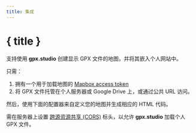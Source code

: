 ```yaml
---
title: 集成
---
```


<script>
</script>

# { title }

支持使用 **gpx.studio** 创建显示 GPX 文件的地图，并将其嵌入个人网站中。

只需：

1. 拥有一个用于加载地图的 <a href="https://account.mapbox.com/auth/signup" target="_blank">Mapbox access token</a>
2. 将 GPX 文件托管在个人服务器或 Google Drive 上，或通过公共 URL 访问。

然后，使用下面的配置器来自定义您的地图并生成相应的 HTML 代码。

<DocsNote type="warning">

需在服务器上设置 <a href="https://developer.mozilla.org/en-US/docs/Web/HTTP/CORS" target="_blank">跨源资源共享 (CORS)</a> 标头，以允许 <b>gpx.studio</b> 加载个人 GPX 文件。

</DocsNote>

<EmbeddingPlayground />
